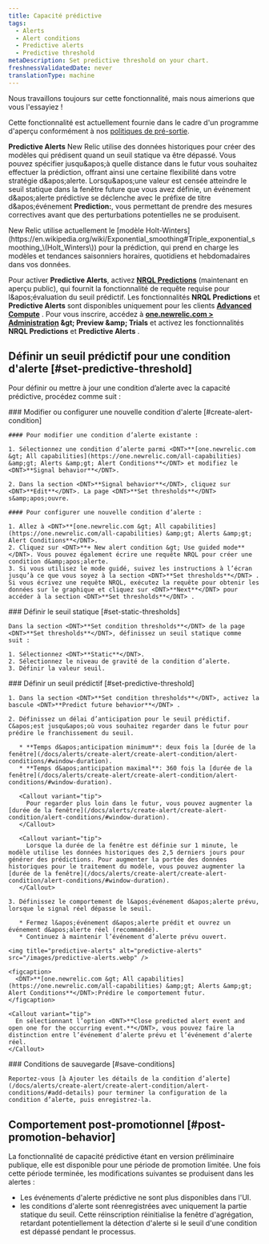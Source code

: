 ```yaml
---
title: Capacité prédictive
tags:
  - Alerts
  - Alert conditions
  - Predictive alerts
  - Predictive threshold
metaDescription: Set predictive threshold on your chart.
freshnessValidatedDate: never
translationType: machine
---
```


<Callout title="Aperçu">
  Nous travaillons toujours sur cette fonctionnalité, mais nous aimerions que vous l&apos;essayiez !

  Cette fonctionnalité est actuellement fournie dans le cadre d&apos;un programme d&apos;aperçu conformément à nos [politiques de pré-sortie](/docs/licenses/license-information/referenced-policies/new-relic-pre-release-policy).
</Callout>

<DNT>**Predictive Alerts**</DNT> New Relic utilise des données historiques pour créer des modèles qui prédisent quand un seuil statique va être dépassé. Vous pouvez spécifier jusqu&amp;apos;à quelle distance dans le futur vous souhaitez effectuer la prédiction, offrant ainsi une certaine flexibilité dans votre stratégie d&amp;apos;alerte. Lorsqu&amp;apos;une valeur est censée atteindre le seuil statique dans la fenêtre future que vous avez définie, un événement d&amp;apos;alerte prédictive se déclenche avec le préfixe de titre d&amp;apos;événement <DNT>**Prediction:**</DNT>, vous permettant de prendre des mesures correctives avant que des perturbations potentielles ne se produisent.

<Callout variant="tip">
  New Relic utilise actuellement le [modèle Holt-Winters](https://en.wikipedia.org/wiki/Exponential_smoothing#Triple_exponential_smoothing_\(Holt_Winters\)) pour la prédiction, qui prend en charge les modèles et tendances saisonniers horaires, quotidiens et hebdomadaires dans vos données.
</Callout>

Pour activer <DNT>**Predictive Alerts**</DNT>, activez <DNT>**[NRQL Predictions](/docs/query-your-data/explore-query-data/use-charts/nrql-predictions)**</DNT> (maintenant en aperçu public), qui fournit la fonctionnalité de requête requise pour l&amp;apos;évaluation du seuil prédictif. Les fonctionnalités <DNT>**NRQL Predictions**</DNT> et <DNT>**Predictive Alerts**</DNT> sont disponibles uniquement pour les clients **[Advanced Compute](https://newrelic.com/pricing/compute#pricing_plan-compute)** . Pour vous inscrire, accédez à <DNT>**[one.newrelic.com &gt; Administration](https://one.newrelic.com/admin-portal) &amp;gt; Preview &amp;amp; Trials**</DNT> et activez les fonctionnalités <DNT>**NRQL Predictions**</DNT> et <DNT>**Predictive Alerts**</DNT> .

## Définir un seuil prédictif pour une condition d&apos;alerte [#set-predictive-threshold]

Pour définir ou mettre à jour une condition d’alerte avec la capacité prédictive, procédez comme suit :

<Steps>
  <Step>
    ### Modifier ou configurer une nouvelle condition d&apos;alerte [#create-alert-condition]

    #### Pour modifier une condition d’alerte existante :

    1. Sélectionnez une condition d’alerte parmi <DNT>**[one.newrelic.com &gt; All capabilities](https://one.newrelic.com/all-capabilities) &amp;gt; Alerts &amp;gt; Alert Conditions**</DNT> et modifiez le <DNT>**Signal behavior**</DNT>.

    2. Dans la section <DNT>**Signal behavior**</DNT>, cliquez sur <DNT>**Edit**</DNT>. La page <DNT>**Set thresholds**</DNT> s&amp;apos;ouvre.

    #### Pour configurer une nouvelle condition d’alerte :

    1. Allez à <DNT>**[one.newrelic.com &gt; All capabilities](https://one.newrelic.com/all-capabilities) &amp;gt; Alerts &amp;gt; Alert Conditions**</DNT>.
    2. Cliquez sur <DNT>**+ New alert condition &gt; Use guided mode**</DNT>. Vous pouvez également écrire une requête NRQL pour créer une condition d&amp;apos;alerte.
    3. Si vous utilisez le mode guidé, suivez les instructions à l’écran jusqu’à ce que vous soyez à la section <DNT>**Set thresholds**</DNT> . Si vous écrivez une requête NRQL, exécutez la requête pour obtenir les données sur le graphique et cliquez sur <DNT>**Next**</DNT> pour accéder à la section <DNT>**Set thresholds**</DNT> .
  </Step>

  <Step>
    ### Définir le seuil statique [#set-static-thresholds]

    Dans la section <DNT>**Set condition thresholds**</DNT> de la page <DNT>**Set thresholds**</DNT>, définissez un seuil statique comme suit :

    1. Sélectionnez <DNT>**Static**</DNT>.
    2. Sélectionnez le niveau de gravité de la condition d’alerte.
    3. Définir la valeur seuil.
  </Step>

  <Step>
    ### Définir un seuil prédictif [#set-predictive-threshold]

    1. Dans la section <DNT>**Set condition thresholds**</DNT>, activez la bascule <DNT>**Predict future behavior**</DNT> .

    2. Définissez un délai d’anticipation pour le seuil prédictif. C&apos;est jusqu&apos;où vous souhaitez regarder dans le futur pour prédire le franchissement du seuil.

       * **Temps d&apos;anticipation minimum**: deux fois la [durée de la fenêtre](/docs/alerts/create-alert/create-alert-condition/alert-conditions/#window-duration).
       * **Temps d&apos;anticipation maximal**: 360 fois la [durée de la fenêtre](/docs/alerts/create-alert/create-alert-condition/alert-conditions/#window-duration).

       <Callout variant="tip">
         Pour regarder plus loin dans le futur, vous pouvez augmenter la [durée de la fenêtre](/docs/alerts/create-alert/create-alert-condition/alert-conditions/#window-duration).
       </Callout>

       <Callout variant="tip">
         Lorsque la durée de la fenêtre est définie sur 1 minute, le modèle utilise les données historiques des 2,5 derniers jours pour générer des prédictions. Pour augmenter la portée des données historiques pour le traitement du modèle, vous pouvez augmenter la [durée de la fenêtre](/docs/alerts/create-alert/create-alert-condition/alert-conditions/#window-duration).
       </Callout>

    3. Définissez le comportement de l&apos;événement d&apos;alerte prévu, lorsque le signal réel dépasse le seuil.

       * Fermez l&apos;événement d&apos;alerte prédit et ouvrez un événement d&apos;alerte réel (recommandé).
       * Continuez à maintenir l’événement d’alerte prévu ouvert.

    <img title="predictive-alerts" alt="predictive-alerts" src="/images/predictive-alerts.webp" />

    <figcaption>
      <DNT>**[one.newrelic.com &gt; All capabilities](https://one.newrelic.com/all-capabilities) &amp;gt; Alerts &amp;gt; Alert Conditions**</DNT>:Prédire le comportement futur.
    </figcaption>

    <Callout variant="tip">
      En sélectionnant l’option <DNT>**Close predicted alert event and open one for the occurring event.**</DNT>, vous pouvez faire la distinction entre l’événement d’alerte prévu et l’événement d’alerte réel.
    </Callout>
  </Step>

  <Step>
    ### Conditions de sauvegarde [#save-conditions]

    Reportez-vous [à Ajouter les détails de la condition d’alerte](/docs/alerts/create-alert/create-alert-condition/alert-conditions/#add-details) pour terminer la configuration de la condition d’alerte, puis enregistrez-la.
  </Step>
</Steps>

## Comportement post-promotionnel [#post-promotion-behavior]

La fonctionnalité de capacité prédictive étant en version préliminaire publique, elle est disponible pour une période de promotion limitée. Une fois cette période terminée, les modifications suivantes se produisent dans les alertes :

* Les événements d&apos;alerte prédictive ne sont plus disponibles dans l&apos;UI.
* les conditions d&apos;alerte sont réenregistrées avec uniquement la partie statique du seuil. Cette réinscription réinitialise la fenêtre d&apos;agrégation, retardant potentiellement la détection d&apos;alerte si le seuil d&apos;une condition est dépassé pendant le processus.